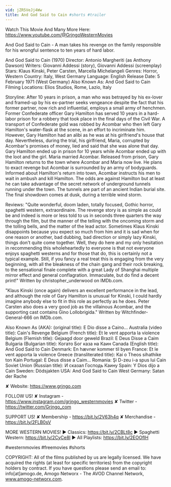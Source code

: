 ```yaml
---
vid: jZR5VeJj4Ww
title: And God Said to Cain #shorts #trailer
---
```


Watch This Movie And Many More Here: https://www.youtube.com/@GrjngoWesternMovies

And God Said to Cain - A man takes his revenge on the family responsible for his wrongful sentence to ten years of hard labor.

And God Said to Cain (1970)
Director: Antonio Margheriti (as Anthony Dawson)
Writers: Giovanni Addessi (story), Giovanni Addessi (screenplay)
Stars: Klaus Kinski, Peter Carsten, Marcella Michelangeli
Genres: Horror, Western 
Country: Italy, West Germany
Language: English
Release Date: 5 February 1971 (West Germany) 
Also Known As: And God Said to Cain 
Filming Locations: Elios Studios, Rome, Lazio, Italy 

Storyline:
After 10 years in prison, a man who was betrayed by his ex-lover and framed-up by his ex-partner seeks vengeance despite the fact that his former partner, now rich and influential, employs a small army of henchmen. Former Confederate officer Gary Hamilton has served 10 years in a hard-labor prison for a robbery that took place in the final days of the Civil War. A transport of Confederate gold was robbed by Acombar who then left Gary Hamilton's water-flask at the scene, in an effort to incriminate him. However, Gary Hamilton had an alibi as he was at his girlfriend's house that day. Nevertheless, during the trial, his girlfriend, Maria, corrupted by Acombar's promises of money, lied and said that she was alone that day. Gary Hamilton ended up in prison for 10 years while Acombar ended up with the loot and the girl. Maria married Acombar. Released from prison, Gary Hamilton returns to the town where Acombar and Maria now live. He plans to exact revenge but Acombar is surrounded by an army of bodyguards. Informed about Hamilton's return into town, Acombar instructs his men to wait in ambush and kill Hamilton. The odds are against Hamilton but at least he can take advantage of the secret network of underground tunnels running under the town. The tunnels are part of an ancient Indian burial site. The final showdown comes at dusk, during a terrible wind storm.

Reviews:
"Quite wonderful, doom laden, totally focused, Gothic horror, spaghetti western, extraordinaire. The revenge story is as simple as could be and indeed is more or less told to us in seconds three quarters the way through the film, but the manner of the telling with the oncoming storm and the tolling bells, and the matter of the lead actor. Sometimes Klaus Kinski disappoints because you expect so much from him and it is sad when for one reason or another, bad dubbing, bad direction or simply lazy Kinski, things don't quite come together. Well, they do here and my only hesitation in recommending this wholeheartedly to everyone is that not everyone enjoys spaghetti westerns and for those that do, this is certainly not a typical example. Still, if you fancy a real treat this is engaging from the very beginning, with all the bleakness of the chain gang and their rock breaking, to the sensational finale complete with a great Lady of Shanghai multiple mirror effect and general conflagration. Immaculate, but do find a decent print!" Written by christopher_underwood on IMDb.com.

"Klaus Kinski (once again) delivers an excellent performance in the lead, and although the role of Gary Hamilton is unusual for Kinski, I could hardly imagine anybody else to fit in this role as perfectly as he does. Peter Carsten also does a very good job as the villainous Acombar, and the supporting cast contains Gino Lollobrigida." Written by Witchfinder-General-666 on IMDb.com.

Also Known As (AKA):
(original title): E Dio disse a Caino...
Australia (video title): Cain's Revenge
Belgium (French title): Et le vent apporta la violence
Belgium (Flemish title): Gejaagd door geweld
Brazil: E Deus Disse a Caim
Bulgaria (Bulgarian title): Когато Бог каза на Каин
Canada (English title): And God Said to Cain
Denmark: En hævner kommer til byen
France: Et le vent apporta la violence
Greece (transliterated title): Kai o Theos sihathike ton Kain
Portugal: E Deus disse a Caim...
Romania: Şi D-zeu i-a spus lui Cain
Soviet Union (Russian title): И сказал Господь Каину
Spain: Y Dios dijo a Caín
Sweden: Dödsjakten
USA: And God Said to Cain
West Germany: Satan der Rache

✘ Website: https://www.grjngo.com

FOLLOW US!
✘ Instagram - https://www.instagram.com/grjngo_westernmovies
✘ Twitter - https://twitter.com/Grjngo_com

SUPPORT US!
✘ Membership - https://bit.ly/2V63h4q
✘ Merchandise - https://bit.ly/2FLB0sV

MORE WESTERN MOVIES! 
► Classics: https://bit.ly/2CBLt8c 
► Spaghetti Western: https://bit.ly/2CyCe8I 
► All Playlists: https://bit.ly/2EOOfIH 

#westernmovies #freemovies #shorts

COPYRIGHT: All of the films published by us are legally licensed. We have acquired the rights (at least for specific territories) from the copyright holders by contract. If you have questions please send an email to: info[at]amogo.de, Amogo Networx - The AVOD Channel Network, www.amogo-networx.com.